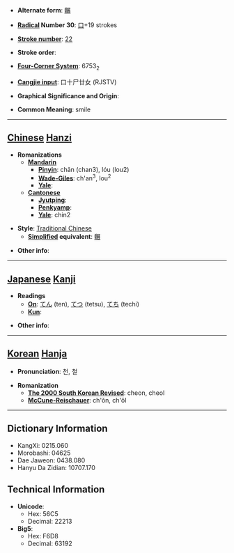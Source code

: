 * '''Alternate form''': [[冁]]

* '''[[Wiktionary:Chinese radical index| Radical]] Number 30''': [[Wiktionary:Chinese radical index 口|口]]+19 strokes

* '''[[Wiktionary:Chinese total strokes index|Stroke number]]''': [[Wiktionary:Chinese total strokes index 22|22]]

* '''Stroke order''': 

* '''[[Wiktionary:Chinese four corner index|Four-Corner System]]''': 6753<sub>2</sub>

* '''[[Wiktionary:Chinese Cangjie index|Cangjie input]]''': 口十尸廿女 (RJSTV)

* '''Graphical Significance and Origin''': 

* '''Common Meaning''': smile

----

== [[Chinese]] [[Hanzi]] ==

* '''Romanizations'''
** '''[[Mandarin]]'''
*** '''[[Pinyin]]''': chǎn (chan3), lóu (lou2)
*** '''[[Wade-Giles]]''': ch'an<sup>3</sup>, lou<sup>2</sup>
*** '''[[Yale]]''': 
** '''[[Cantonese]]'''
*** '''[[Jyutping]]''':
*** '''[[Penkyamp]]''': 
*** '''[[Yale]]''': chin2

* '''Style''': [[Traditional Chinese]] 
** '''[[Simplified Chinese|Simplified]] equivalent''': [[冁]]

* '''Other info''': 

----

== [[Japanese]] [[Kanji]] ==

* '''Readings'''
** '''[[On]]''': [[てん]] (ten), [[てつ]] (tetsu), [[てち]] (techi)
** '''[[Kun]]''': 

* '''Other info''':  

----

== [[Korean]] [[Hanja]] ==

* '''Pronunciation''': 천, 철

* '''Romanization'''
** '''[[The 2000 South Korean Revised Romanization|The 2000 South Korean Revised]]''': cheon, cheol
** '''[[McCune-Reischauer]]''': ch'ŏn, ch'ŏl

----

== Dictionary Information ==

* KangXi: 0215.060
* Morobashi: 04625
* Dae Jaweon: 0438.080
* Hanyu Da Zidian: 10707.170

== Technical Information ==

* '''Unicode''':
** Hex: 56C5
** Decimal: 22213
* '''Big5''':
** Hex: F6D8
** Decimal: 63192
